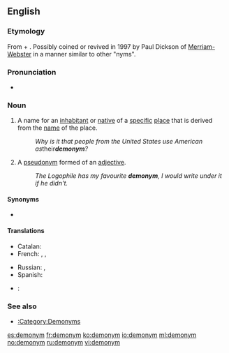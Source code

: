==English==
{{wikipedia}}

===Etymology===
From {{etyl|grc|en}} {{term|δῆμος||tr=dēmos|people|lang=grc}} + {{term|ὄνυμα||tr=onuma|name|lang=grc}}. Possibly coined or revived in 1997 by Paul Dickson of [[w:Merriam-Webster|Merriam-Webster]] in a manner similar to other "nyms".

{{confix|demo|onym}}

===Pronunciation===
* {{a|UK}} {{IPA|/ˈdɛmənɪm/}}

===Noun===
{{en-noun}}

# {{context|rare|lang=en}} A name for an [[inhabitant]] or [[native]] of a [[specific]] [[place]] that is derived from the [[name]] of the place.
#: ''Why is it that people from the United States use American as ''their'' '''demonym'''?''
# {{context|obsolete|lang=en}} A [[pseudonym]] formed of an [[adjective]].
#: ''The Logophile has my favourite '''demonym''', I would write under it if he didn't.''

====Synonyms====
* {{l|en|gentilic}}

====Translations====
{{trans-top|name for an inhabitant or native of a specific place}}
* Catalan: {{t|ca|gentilici|m}}
* French: {{t+|fr|gentilé|m}}, {{t+|fr|ethnonyme|m}}, {{t+|fr|démonyme|m}}
{{trans-mid}}
* Russian: {{t+|ru|этнохороним|m|tr=etnoxorónim|sc=Cyrl}}, {{t|ru|этникон|m|tr=etnikón|sc=Cyrl}}
* Spanish: {{t+|es|gentilicio}}
{{trans-bottom}}

{{trans-top|pseudonym formed of an adjective}}
{{trans-mid}}
{{trans-bottom}}

{{checktrans-top}}
* {{ttbc|es}}: {{t+|es|gentilicio|m}}
{{trans-bottom}}

===See also===
* [[:Category:Demonyms]]

[[es:demonym]]
[[fr:demonym]]
[[ko:demonym]]
[[io:demonym]]
[[ml:demonym]]
[[no:demonym]]
[[ru:demonym]]
[[vi:demonym]]